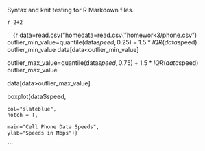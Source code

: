 Syntax and knit testing for R Markdown files.

`r 2+2`

```{r data=read.csv("homedata=read.csv("homework3/phone.csv")
outlier_min_value=quantile(data$speed, 0.25)-1.5*IQR(data$speed)
outlier_min_value
data[data<outlier_min_value]

outlier_max_value=quantile(data$speed, 0.75)+1.5*IQR(data$speed)
outlier_max_value

data[data>outlier_max_value]

boxplot(data$speed,

	col="slateblue",
	notch = T,

	main="Cell Phone Data Speeds",
	ylab="Speeds in Mbps")}

```


